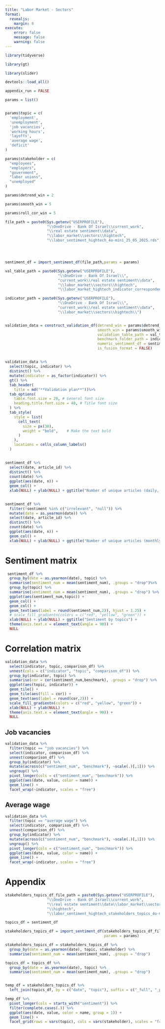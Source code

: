 ```yaml
---
title: "Labor Market - Sectors"
format:
  revealjs:
    margin: 0
execute:
    error: false
    message: false
    warning: false
---
```


```r

library(tidyverse)

library(gt)

library(slider)

devtools::load_all()

```

```r

appendix_run = FALSE

params = list()


params$topic = c(
  'employment',
  'unemployment',
  'job vacancies',
  'working hours',
  'layoffs',
  'average wage',
  'deficit'
)

params$stakeholder = c(
  "employees",
  "employers",
  "government",
  "labor unions",
  "unemployed"
)

params$detrend_win = 2

params$smooth_win = 5

params$roll_cor_win = 5

```


```r

file_path = paste0(Sys.getenv("USERPROFILE"),
                   "\\OneDrive - Bank Of Israel\\current_work",
                   "\\real estate sentiment\\data",
                   "\\labor_market\\sectors\\hightech",
                   "\\labor_sentiment_hightech_4o-mini_25_05_2025.rds")




sentiment_df = import_sentiment_df(file_path,params = params)


```

```r

val_table_path = paste0(Sys.getenv("USERPROFILE"),
                        "\\OneDrive - Bank Of Israel\\",
                        "current_work\\real estate sentiment\\data",
                        "\\labor_market\\sectors\\hightech",
                        "\\labor_market_hightech_indicator_correspondence.csv")

indicator_path = paste0(Sys.getenv("USERPROFILE"),
                        "\\OneDrive - Bank Of Israel\\",
                        "current_work\\real estate sentiment\\data",
                        "\\labor_market\\sectors\\hightech\\")


validation_data = construct_validation_df(detrend_win = params$detrend_win,
                                          smooth_win = params$smooth_win,
                                          validation_table_path = val_table_path,
                                          benchmark_folder_path = indicator_path,
                                          numeric_sentiment_df = sentiment_df,
                                          is_fusion_format = FALSE)


```


##

```r

validation_data %>% 
  select(topic, indicator) %>% 
  distinct() %>% 
  mutate(indicator = as_factor(indicator)) %>% 
  gt() %>% 
  tab_header(
    title = md("**Validation plan**"))%>%
  tab_options(
    table.font.size = 20, # General font size
    heading.title.font.size = 40, # Title font size
  ) %>%
  tab_style(
    style = list(
      cell_text(
        size = px(30),
        weight = "bold",    # Make the text bold
      )
    ),
    locations = cells_column_labels()
  )

```



##

```r

sentiment_df %>% 
  select(date, article_id) %>% 
  distinct() %>% 
  count(date) %>% 
  ggplot(aes(date, n)) + 
  geom_col() + 
  xlab(NULL) + ylab(NULL) + ggtitle("Number of unique articles (daily, including irrelevant)")

```




##

```r

sentiment_df %>% 
  filter(!sentiment %in% c("irrelevant", "null")) %>% 
  mutate(date = as.yearmon(date)) %>% 
  select(date, article_id) %>% 
  distinct() %>% 
  count(date) %>% 
  ggplot(aes(date, n)) + 
  geom_col() + 
  xlab(NULL) + ylab(NULL) + ggtitle("Number of unique articles (monthly, relevant only)")


```





# Sentiment matrix

```r

 sentiment_df %>% 
  group_by(date = as.yearmon(date), topic) %>% 
  summarise(sentiment_num = mean(sentiment_num), .groups = "drop")%>% 
  group_by(topic) %>% 
  summarise(sentiment_num = mean(sentiment_num), .groups = "drop") %>% 
  ggplot(aes(sentiment_num,topic)) + 
  geom_col() +
  geom_col() +
  geom_text(aes(label = round(sentiment_num,2)), hjust = 1.25) + 
  # scale_fill_gradientn(colors = c("red", "yellow", "green")) + 
  xlab(NULL) + ylab(NULL) + ggtitle("Sentiment by topics") + 
  theme(axis.text.x = element_text(angle = 90)) + 
  NULL

```

# Correlation matrix

```r

validation_data %>% 
  select(indicator, topic, comparison_df) %>% 
  unnest(cols = c("indicator", "topic", "comparison_df")) %>% 
  group_by(indicator, topic) %>% 
  summarise(cor = cor(sentiment_num,benchmark), .groups = "drop") %>% 
  ggplot(aes(topic, indicator)) + 
  geom_tile() +
  geom_tile(aes(fill = cor)) +
  geom_text(aes(label = round(cor,2))) + 
  scale_fill_gradientn(colors = c("red", "yellow", "green")) + 
  xlab(NULL) + ylab(NULL) + 
  theme(axis.text.x = element_text(angle = 90)) + 
  NULL

```

## Job vacancies

```r

validation_data %>% 
  filter(topic == "job vacancies") %>% 
  select(indicator, comparison_df) %>% 
  unnest(comparison_df) %>% 
  group_by(indicator) %>% 
  mutate(across(c("sentiment_num", "benchmark"), ~scale(.)[,1])) %>%
  ungroup() %>% 
  pivot_longer(cols = c("sentiment_num", "benchmark")) %>% 
  ggplot(aes(date, value, color = name)) + 
  geom_line() + 
  facet_wrap(~indicator, scales = "free")

```

## Average wage

```r
validation_data %>% 
  filter(topic == "average wage") %>% 
  select(indicator, comparison_df) %>% 
  unnest(comparison_df) %>% 
  group_by(indicator) %>% 
  mutate(across(c("sentiment_num", "benchmark"), ~scale(.)[,1])) %>%
  ungroup() %>% 
  pivot_longer(cols = c("sentiment_num", "benchmark")) %>% 
  ggplot(aes(date, value, color = name)) + 
  geom_line() + 
  facet_wrap(~indicator, scales = "free")

```



# Appendix

```r

stakeholders_topics_df_file_path = paste0(Sys.getenv("USERPROFILE"),
                   "\\OneDrive - Bank Of Israel\\current_work",
                   "\\real estate sentiment\\data\\labor_market\\sectors",
                   "\\hightech",
                   "\\labor_sentiment_hightech_stakeholders_topics_4o-mini.rds")

topics_df = sentiment_df

stakeholders_topics_df = import_sentiment_df(stakeholders_topics_df_file_path,
                                             params = params)


```

```r

stakeholders_topics_df = stakeholders_topics_df %>% 
  group_by(date = as.yearmon(date), topic, stakeholder) %>% 
  summarise(sentiment_num = mean(sentiment_num), .groups = "drop")

topics_df = topics_df %>% 
  group_by(date = as.yearmon(date), topic) %>% 
  summarise(sentiment_num = mean(sentiment_num), .groups = "drop")


temp_df = stakeholders_topics_df %>% 
  left_join(topics_df, by = c("date", "topic"), suffix = c("_full", "_part"))

temp_df %>% 
  pivot_longer(cols = starts_with("sentiment")) %>% 
  filter(complete.cases(.)) %>% 
  ggplot(aes(date, value, color = name, group = 1)) + 
  geom_line() + 
  facet_grid(rows = vars(topic), cols = vars(stakeholder), scales = "free")

```


